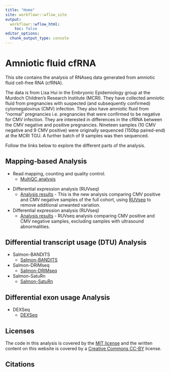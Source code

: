 ```yaml
---
title: "Home"
site: workflowr::wflow_site
output:
  workflowr::wflow_html:
    toc: false
editor_options:
  chunk_output_type: console
---
```


# Amniotic fluid cfRNA

This site contains the analysis of RNAseq data generated from amniotic fluid cell-free RNA (cfRNA). 

The data is from Lisa Hui in the Embryonic Epidemiology group at the Murdoch Children's Research Institute (MCRI). They have collected amniotic fluid from pregnancies with suspected (and subsequently confirmed) cytomegalovirus (CMV) infection. They also have amniotic fluid from "normal" pregnancies i.e. pregnancies that were confirmed to be negative for CMV infection. They are interested in differences in the cfRNA between the CMV negative and positive pregnancies. Nineteen samples (10 CMV negative and 9 CMV positive) were originally sequenced (150bp paired-end) at the MCRI TGU. A further batch of 9 samples was then sequenced. 

Follow the links below to explore the different parts of the analysis. 

<!-- Differential gene expression (DGE) analysis -->
<!-- ------------------------------------------- -->

<!-- * [DGE analysis](salmon-RUV-all.html) - Following quality control and normalisation, we preformed a differential expression analysis between CMV positive and CMV negative samples. We also performed gene set testing to identify any gene sets of interest.    -->
    
Mapping-based Analysis
------------

* Read mapping, counting and quality control.
    * [MultiQC analysis](multiqc_report.html)

<!-- * Differential expression analysis -->
<!--     * [Analysis results](STAR-FC-all.html) - This is the new analysis comparing CMV positive and CMV negative samples of the full cohort. -->

<!-- * Differential expression analysis (exclude samples with ultrasound abnormality) -->
<!--     * [Anlaysis results](STAR-FC-exclude-US-ab.html) - This is the same analysis as above but excluding all samples that had an ultrasound abnormality identified. -->

* Differential expression analysis (RUVseq)
    * [Analysis results](STAR-FC-RUV-all.html) - This is the new analysis comparing CMV positive and CMV negative samples of the full cohort, using [RUVseq](https://bioconductor.org/packages/release/bioc/html/RUVSeq.html) to remove additional unwanted variation.

* Differential expression analysis (RUVseq)
    * [Analysis results](STAR-FC-RUV-exclude-US-ab.html) - RUVseq analysis comparing CMV positive and CMV negative samples, excluding samples with ultrasound abnormalities.


Differential transcript usage (DTU) Analysis
--------------------------------------------

* Salmon-BANDITS
    * [Salmon-BANDITS](salmon-BANDITS.html)
* Salmon-DRIMseq
    * [Salmon-DRIMseq](salmon-DRIMseq.html)
* Salmon-SatuRn
    * [Salmon-SatuRn](salmon-SatuRn.html)


Differential exon usage Analysis
--------------------------------------------

* DEXSeq
    * [DEXSeq](STAR-DEXSeq.html)

<!-- Pilot Analysis -->
<!-- -------------- -->

<!-- * Differential expression analysis -->
<!--     * [Limma-voom analysis](salmon-limma-voom.html) - This is the initial analysis comparing CMV positive and CMV negative samples. Following quality control and normalisation, we preformed a differential expression analysis between CMV positive and CMV negative samples. We also performed gene set testing to identify any gene sets that may differentially expressed.    -->

<!-- * Differential expression analysis (exclude CMV11 and pairs) -->
<!--     * [Limma-voom analysis excluding CMV11](salmon-limma-voom-exclude-CMV11.html) - This is the same analysis as above but excluding CMV11 (which had an ultrasound abnormality identified) and its pairs.  -->

Licenses
--------

The code in this analysis is covered by the [MIT license][mit] and the written
content on this website is covered by a [Creative Commons CC-BY][cc] license.


Citations
---------

[mit]: https://choosealicense.com/licenses/mit/ "MIT License"
[cc]: https://creativecommons.org/licenses/by/4.0/ "CC-BY License"
